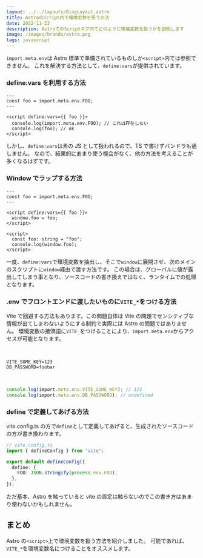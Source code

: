 ```yaml
---
layout: ../../layouts/BlogLayout.astro
title: Astroのscript内で環境変数を扱う方法
date: 2022-11-23
description: AstroでのScriptタグ内でどのように環境変数を扱うかを説明します
image: /images/brands/astro.png
tags: javascript
---
```



`import.meta.env`は Astro 標準で準備されているものしか`<script>`内では参照できません。
これを解決する方法として、`define:vars`が提供されています。

### define:vars を利用する方法

```astro
---
const foo = import.meta.env.FOO;
---

<script define:vars={{ foo }}>
  console.log(import.meta.env.FOO); // これは存在しない
  console.log(foo); // ok
</script>
```

しかし、`define:vars`は素の JS として扱われるので、TS で書けずバンドラも通しません。
なので、結果的にあまり使う機会がなく、他の方法を考えることが多くなるはずです。

<OG url="https://hiroppy.me/blog/astro-script-issue" />

### Window でラップする方法

```astro
---
const foo = import.meta.env.FOO;
---

<script define:vars={{ foo }}>
  window.foo = foo;
</script>

<script>
  const foo: string = "foo";
  console.log(window.foo);
</script>
```

一度、`define:vars`で環境変数を抽出し、そこで`window`に展開させ、次のメインのスクリプトに`window`経由で渡す方法です。
この場合は、グローバルに値が露出してしまう事となり、ソースコードの書き換えではなく、ランタイムでの処理となります。

### .env でフロントエンドに渡したいものに`VITE_*`をつける方法

Vite で回避する方法もあります。この問題自体は Vite の問題でセンシティブな情報が出てしまわないようにする制約で実際には Astro の問題ではありません。
環境変数の接頭語に`VITE_`をつけることにより、`import.meta.env`からアクセスが可能となります。

<OG url="https://vitejs.dev/guide/env-and-mode.html#env-files" />

<br />

```
VITE_SOME_KEY=123
DB_PASSWORD=foobar
```

<br />

```ts
console.log(import.meta.env.VITE_SOME_KEY); // 123
console.log(import.meta.env.DB_PASSWORD); // undefined
```

### define で定義してあげる方法

vite.config.ts の方で`define`として定義してあげると、生成されたソースコードの方が書き換わります。

```ts
// vite.config.ts
import { defineConfig } from "vite";

export default defineConfig({
  define: {
    FOO: JSON.stringify(process.env.FOO),
  },
});
```

ただ基本、Astro を触っていると vite の設定は触らないのでこの書き方はあまり使わないかもしれません。

## まとめ

Astro の`<script>`上で環境変数を扱う方法を紹介しました。
可能であれば、`VITE_*`を環境変数名につけることをオススメします。
